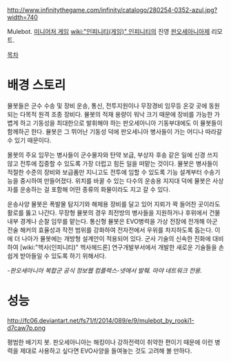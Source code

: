 http://www.infinitythegame.com/infinity/catalogo/280254-0352-azul.jpg?width=740

Mulebot. [[미니어처 게임]] [[wiki:"인피니티(게임)" 인피니티]]의 진영 [[판오세아니아]]제 리모트.

[[목차]]
= 배경 스토리 =
뮬봇들은 군수 수송 및 장비 운송, 통신, 전투지원이나 무장경비 임무등 온갖 곳에 동원되는 다목적 원격 조종 장비다. 뮬봇의 적재 용량이 워낙 크기 때문에 장비를 가능한 가볍게 하고 기동성을 최대한으로 발휘해야 하는 판오세아니아 기동부대에도 이 뮬봇들이 함께하곤 한다. 뮬봇은 그 뛰어난 기동성 덕에 판오세니아 병사들이 가는 어디나 따라갈 수 있기 때문이다.

몰봇의 주요 임무는 병사들이 군수물자와 탄약 보급, 부상자 후송 같은 일에 신경 쓰지 않고 전투에 집중할 수 있도록 가장 더럽고 힘든 일을 떠맡는 것이다. 뮬봇은 병사들이 적절한 수준의 장비와 보급품만 지니고도 전투에 임할 수 있도록 기능 설계부터 수송기능을 중시하여 만들어졌다. 위치를 바꿀 수 있는 다수의 운송용 지지대 덕에 뮬봇은 사상자를 운송하는 걸 포함해 어떤 종류의 화물이라도 지고 갈 수 있다. 

운송사양 뮬봇은 폭발물 탐지기와 해체용 장비를 달고 있어 지뢰가 꽉 들어찬 곳이라도 활로를 뚫고 나간다. 무장형 뮬봇의 경우 최전방의 병사들을 지원하거나 후위에서 건물 내부 경계나 순찰 임무를 맡는다. 통신형 뮬봇은 EVO병력을 가상 전장에 전개해 아군 전술 해커의 효율성과 작전 범위를 강화하여 전자전에서 우위를 차지하도록 돕는다. 이에 더 나아가 뮬봇에는 개방형 설계안이 적용되어 있다. 군사 기술의 신속한 진화에 대비하여 [wiki:"헥사(인피니티)" 헥사헤드론] 연구개발부서에서 개발한 새로운 기술들을 손쉽게 받아들일 수 있도록 하기 위해서다.

''-판오세아니아 복합군 공식 정보웹 컴플렉스-넷에서 발췌. 마야 네트워크 전용.''

= 성능 =
http://fc06.deviantart.net/fs71/f/2014/089/e/9/mulebot_by_rooki1-d7caw7p.png

평범한 배기지 봇. 판오세아니아는 해킹이나 강하전력이 취약한 편이기 때문에 이런 병력을 제대로 사용하고 싶다면 EVO사양을 들여놓는 것도 고려해 볼 만하다.
